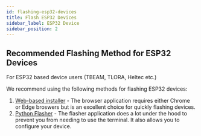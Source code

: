 ```yaml
---
id: flashing-esp32-devices
title: Flash ESP32 Devices
sidebar_label: ESP32 Device
sidebar_position: 2
---
```



## Recommended Flashing Method for ESP32 Devices

For ESP32 based device users (TBEAM, TLORA, Heltec etc.) 

We recommend using the following methods for flashing ESP32 devices:

1. [Web-based installer](https://flasher.meshtastic.org) - The browser application requires either Chrome or Edge broswers but is an excellent choice for quickly flashing devices.
2. [Python Flasher](/docs/software/python/flasher) - The flasher application does a lot under the hood to prevent you from needing to use the terminal. It also allows you to configure your device.